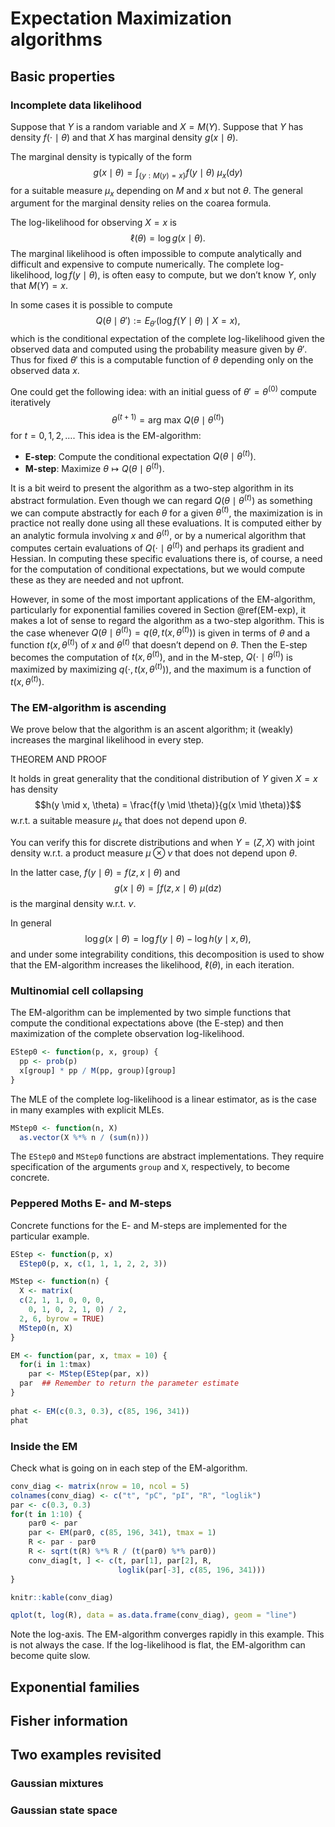 # Expectation Maximization algorithms {#EM}

## Basic properties 

### Incomplete data likelihood

Suppose that $Y$ is a random variable and $X = M(Y)$. Suppose that $Y$ has density 
$f(\cdot \mid \theta)$ and that $X$ has marginal density $g(x \mid \theta)$. 

The marginal density is typically of the form 
$$g(x \mid \theta) = \int_{\{y: M(y) = x\}} f(y \mid \theta) \ \mu_x(\mathrm{d} y)$$
for a suitable measure $\mu_x$ depending on $M$ and $x$ but not $\theta$. 
The general argument for the marginal density relies on the coarea formula. 

The log-likelihood for observing $X = x$ is
$$\ell(\theta) = \log g(x \mid \theta).$$ 
The marginal likelihood is often 
impossible to compute analytically and difficult and expensive to compute 
numerically. The complete log-likelihood, $\log f(y \mid \theta)$, is often easy to 
compute, but we don't know $Y$, only that $M(Y) = x$.

In some cases it is possible to compute 
$$Q(\theta \mid \theta') := E_{\theta'}(\log f(Y \mid \theta) \mid X = x),$$
which is the conditional expectation of the complete log-likelihood given 
the observed data and computed using the probability measure given by $\theta'$.
Thus for fixed $\theta'$ this is a computable function of $\theta$ depending
only on the observed data $x$. 

One could get the following idea: with an initial guess of 
$\theta' = \theta^{(0)}$ compute iteratively
$$\theta^{(t + 1)} = \textrm{arg max} \ Q(\theta \mid \theta^{(t)})$$
 for $t = 0, 1, 2, \ldots$. This idea is the EM-algorithm:

* **E-step**: Compute the conditional expectation $Q(\theta \mid \theta^{(t)})$. 
* **M-step**: Maximize $\theta \mapsto Q(\theta \mid \theta^{(t)})$. 

It is a bit weird to present the algorithm as a two-step algorithm in its abstract 
formulation. Even though we can regard $Q(\theta \mid \theta^{(t)})$ as 
something we can compute abstractly for each $\theta$ for a given $\theta^{(t)}$, 
the maximization is in practice not really done using all these evaluations. It is 
computed either by an analytic formula involving $x$ and $\theta^{(t)}$, or by a 
numerical algorithm that computes certain evaluations of $Q( \cdot \mid \theta^{(t)})$
and perhaps its gradient and Hessian. In computing these specific evaluations 
there is, of course, a need for the computation of conditional expectations,
but we would compute these as they are needed and not upfront.

However, in some of the most important applications of the EM-algorithm, particularly 
for exponential families covered in Section \@ref(EM-exp), it makes a lot of sense to regard
the algorithm as a two-step algorithm. This is the case whenever 
$Q(\theta \mid \theta^{(t)}) = q(\theta, t(x, \theta^{(t)}))$ is given 
in terms of $\theta$ and a function $t(x, \theta^{(t)})$ of $x$ and $\theta^{(t)}$ 
that doesn't depend on $\theta$. Then the E-step becomes the computation of 
$t(x, \theta^{(t)})$, and in the M-step, $Q(\cdot \mid \theta^{(t)})$ is 
maximized by maximizing $q(\cdot, t(x, \theta^{(t)}))$, 
and the maximum is a function of $t(x, \theta^{(t)})$. 


### The EM-algorithm is ascending

We prove below that the algorithm is an ascent algorithm; it (weakly) increases the marginal likelihood 
in every step.

THEOREM AND PROOF

It holds in great generality that the conditional distribution of $Y$ given $X = x$ has density 
$$h(y \mid x, \theta) = \frac{f(y \mid \theta)}{g(x \mid \theta)}$$
w.r.t. a suitable measure $\mu_x$ that does not depend upon $\theta$. 

You can verify this for discrete distributions and when 
$Y = (Z, X)$ with joint density w.r.t. a product measure $\mu \otimes \nu$ that does not depend upon $\theta$. 

In the latter case, $f(y \mid \theta) = f(z, x \mid \theta)$ and 
$$g(x \mid \theta) = \int f(z, x \mid \theta) \ \mu(\mathrm{d} z)$$
is the marginal density w.r.t. $\nu$. 

In general 
$$\log g(x \mid \theta) = \log f(y \mid \theta) - \log h(y \mid x, \theta),$$
and under some integrability conditions, this decomposition is used to show
that the EM-algorithm increases the likelihood, $\ell(\theta)$, in each iteration.

### Multinomial cell collapsing

The EM-algorithm can be implemented by two simple functions that compute
the conditional expectations above (the E-step) and then maximization 
of the complete observation log-likelihood.

```r
EStep0 <- function(p, x, group) {
  pp <- prob(p)
  x[group] * pp / M(pp, group)[group]
}
```

The MLE of the complete log-likelihood is a linear estimator, 
as is the case in many examples with explicit MLEs.

```r
MStep0 <- function(n, X)
  as.vector(X %*% n / (sum(n)))
```

The `EStep0` and `MStep0` functions are abstract implementations. They require 
specification of the arguments `group` and `X`, respectively, to become concrete. 

### Peppered Moths E- and M-steps

Concrete functions for the E- and M-steps are implemented for the particular 
example.

```r
EStep <- function(p, x)
  EStep0(p, x, c(1, 1, 1, 2, 2, 3))

MStep <- function(n) {
  X <- matrix(
  c(2, 1, 1, 0, 0, 0,
    0, 1, 0, 2, 1, 0) / 2,
  2, 6, byrow = TRUE)
  MStep0(n, X)
}
```

```r
EM <- function(par, x, tmax = 10) {
  for(i in 1:tmax) 
    par <- MStep(EStep(par, x))
  par  ## Remember to return the parameter estimate
}
  
phat <- EM(c(0.3, 0.3), c(85, 196, 341))
phat
```


### Inside the EM

Check what is going on in each step of the EM-algorithm.

```r
conv_diag <- matrix(nrow = 10, ncol = 5)
colnames(conv_diag) <- c("t", "pC", "pI", "R", "loglik")
par <- c(0.3, 0.3)
for(t in 1:10) {
    par0 <- par
    par <- EM(par0, c(85, 196, 341), tmax = 1)
    R <- par - par0
    R <- sqrt(t(R) %*% R / (t(par0) %*% par0))
    conv_diag[t, ] <- c(t, par[1], par[2], R, 
                        loglik(par[-3], c(85, 196, 341)))
}
```


```r
knitr::kable(conv_diag)
```


```r
qplot(t, log(R), data = as.data.frame(conv_diag), geom = "line")
```

Note the log-axis. The EM-algorithm converges rapidly in this example. 
This is not always the case. If the log-likelihood is flat, the EM-algorithm 
can become quite slow. 

## Exponential families {#EM-exp}

## Fisher information

## Two examples revisited

### Gaussian mixtures

### Gaussian state space